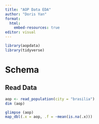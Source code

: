```yaml
---
title: "AOP Data EDA"
author: "Doris Yan"
format:
  html:
    embed-resources: true
editor: visual
---
```


```r
library(aopdata)
library(tidyverse)
```

# Schema
## Read Data

```r
aop <- read_population(city = "brasilia")
dim (aop)

glimpse (aop)
map_dbl(.x = aop, .f = ~mean(is.na(.x)))

```